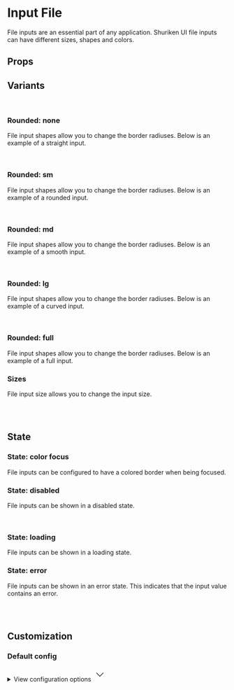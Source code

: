 
<Meta of={InputFileRegularStories} />

# Input File

File inputs are an essential part of any application. Shuriken UI file inputs can have different sizes, shapes and colors.

<Primary />

## Props

<Controls />

## Variants

<br />

### Rounded: none

File input shapes allow you to change the border radiuses. Below is an example of a straight input.

<div className="flex gap-2 bg-slate-100 dark:bg-slate-900 p-6 rounded-sm">
  <Story of={InputFileRegularStories.Straight} />
</div>

<br />

### Rounded: sm

File input shapes allow you to change the border radiuses. Below is an example of a rounded input.

<div className="flex gap-2 bg-slate-100 dark:bg-slate-900 p-6 rounded-sm">
  <Story of={InputFileRegularStories.Rounded} />
</div>

<br />

### Rounded: md

File input shapes allow you to change the border radiuses. Below is an example of a smooth input.

<div className="flex gap-2 bg-slate-100 dark:bg-slate-900 p-6 rounded-sm">
  <Story of={InputFileRegularStories.Smooth} />
</div>

<br />

### Rounded: lg

File input shapes allow you to change the border radiuses. Below is an example of a curved input.

<div className="flex gap-2 bg-slate-100 dark:bg-slate-900 p-6 rounded-sm">
  <Story of={InputFileRegularStories.Curved} />
</div>

<br />

### Rounded: full

File input shapes allow you to change the border radiuses. Below is an example of a full input.

<div className="flex gap-2 bg-slate-100 dark:bg-slate-900 p-6 rounded-sm">
  <Story of={InputFileRegularStories.Full} />
</div>

### Sizes

File input size allows you to change the input size.

<div className="flex items-end flex-wrap gap-2 bg-slate-100 dark:bg-slate-900 p-6 rounded-sm">
  <Story of={InputFileRegularStories.SizeSm} />
  <Story of={InputFileRegularStories.SizeMd} />
  <Story of={InputFileRegularStories.SizeLg} />
  <Story of={InputFileRegularStories.SizeXl} />
</div>

<br />
<br />

## State

### State: color focus

File inputs can be configured to have a colored border when being focused.

<div className="flex items-end flex-wrap gap-2 bg-slate-100 dark:bg-slate-900 p-6 rounded-sm">
  <Story of={InputFileRegularStories.ColorFocusSm} />
  <Story of={InputFileRegularStories.ColorFocusMd} />
  <Story of={InputFileRegularStories.ColorFocusLg} />
  <Story of={InputFileRegularStories.ColorFocusXl} />
</div>

### State: disabled

File inputs can be shown in a disabled state.

<div className="flex items-end flex-wrap gap-2 bg-slate-100 dark:bg-slate-900 p-6 rounded-sm">
  <Story of={InputFileRegularStories.DisabledSm} />
  <Story of={InputFileRegularStories.DisabledMd} />
  <Story of={InputFileRegularStories.DisabledLg} />
  <Story of={InputFileRegularStories.DisabledXl} />
</div>

<br />

### State: loading

File inputs can be shown in a loading state.

<div className="flex items-end flex-wrap gap-2 bg-slate-100 dark:bg-slate-900 p-6 rounded-sm">
  <Story of={InputFileRegularStories.LoadingSm} />
  <Story of={InputFileRegularStories.LoadingMd} />
  <Story of={InputFileRegularStories.LoadingLg} />
  <Story of={InputFileRegularStories.LoadingXl} />
</div>

### State: error

File inputs can be shown in an error state. This indicates that the input value contains an error.

<div className="flex items-end flex-wrap gap-2 bg-slate-100 dark:bg-slate-900 p-6 rounded-sm">
  <Story of={InputFileRegularStories.ErrorSm} />
  <Story of={InputFileRegularStories.ErrorMd} />
  <Story of={InputFileRegularStories.ErrorLg} />
  <Story of={InputFileRegularStories.ErrorXl} />
</div>

<br />
<br />

## Customization

### Default config

<div className="relative">
  <details className="relative bg-slate-50 border border-slate-200 rounded-lg p-4 [&>summary>svg]:open:-rotate-180">
    <summary className="list-none cursor-pointer">
      <span className="font-sans text-slate-500">View configuration options</span>
      <svg
        className="w-5 h-5 text-slate-500 absolute top-5 end-4 transition-transform duration-300"
        xmlns="http://www.w3.org/2000/svg"
        width="32"
        height="32"
        viewBox="0 0 24 24"
      >
        <path
          fill="none"
          stroke="currentColor"
          strokeLinecap="round"
          strokeLinejoin="round"
          strokeWidth="2"
          d="m6 9l6 6l6-6"
        />
      </svg>
    </summary>

    <div className="!mt-4">
      <pre >
        {JSON.stringify(defaultConfig, null, 2)}
      </pre>
    </div>

  </details>
</div>
